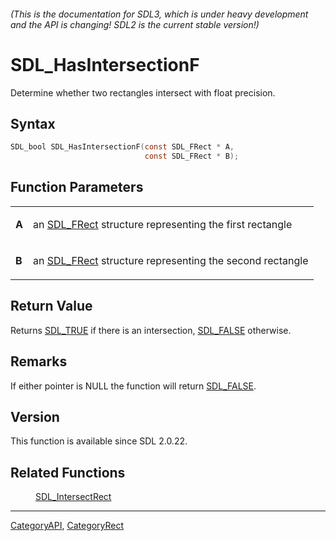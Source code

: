 ====== (This is the documentation for SDL3, which is under heavy development and the API is changing! SDL2 is the current stable version!) ======
= SDL_HasIntersectionF =

Determine whether two rectangles intersect with float precision.

== Syntax ==

<syntaxhighlight lang='c'>
SDL_bool SDL_HasIntersectionF(const SDL_FRect * A,
                              const SDL_FRect * B);
</syntaxhighlight>

== Function Parameters ==

{|
|'''A'''
|an [[SDL_FRect]] structure representing the first rectangle
|-
|'''B'''
|an [[SDL_FRect]] structure representing the second rectangle
|}

== Return Value ==

Returns [[SDL_TRUE]] if there is an intersection, [[SDL_FALSE]] otherwise.

== Remarks ==

If either pointer is NULL the function will return [[SDL_FALSE]].

== Version ==

This function is available since SDL 2.0.22.

== Related Functions ==

:[[SDL_IntersectRect]]

----
[[CategoryAPI]], [[CategoryRect]]


